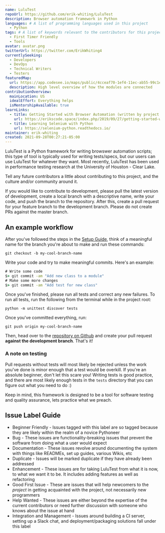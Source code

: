 ```yaml
---
name: LuluTest
repoUrl: https://github.com/erik-whiting/LuluTest
description: Browser automation framework in Python
languages: # A list of programming languages used in this project
  - Python
tags: # A list of keywords relevant to the contributors for this project
  - First Timer Friendly
  - Tools
avatar: avatar.png
twitterUrl: https://twitter.com/ErikWhiting4
currentlySeeking:
  - Developers
  - DevOps
  - Technical Writers
  - Testers
featuredMap:
  url: https://app.codesee.io/maps/public/4cceaf70-1ef4-11ec-ab55-99c1e0efec17
  description: High level overview of how the modules are connected
contributionOverview:
  mainLocation: US
  idealEffort: Everything helps
  isMentorshipAvailable: true
learnLinks:
  - title: Getting Started with Browser Automation (written by project owner)
    url: https://erikscode.space/index.php/2019/09/27/getting-started-with-browser-automation-testing-in-python/
  - title: Learning Selenium with Python
    url: https://selenium-python.readthedocs.io/
maintainer: erik-whiting
created: 2021-09-28T00:27:21-05:00
---
```


<!-- Divide your content into sections using our handy shortcodes. Each section is optional -->

<Overview>

LuluTest is a Python framework for writing browswer automation scripts; this type of tool is typically
used for writing tests/specs, but our users can use LuluTest for whatever they want. Most recently,
LuluTest has been used in performance testing research at the University of Houston - Clear Lake.

</Overview>

<Contributing>

Tell any future contributors a little about contributing to this project, and the culture and/or community around it.

If you would like to contribute to development, please pull the latest version of development,
create a local branch with a descriptive name, write your code, and push the branch to the
repository. After this, create a pull request for your feature branch to the development branch.
Please do not create PRs against the master branch.

## An example workflow

After you've followed the steps in the [Setup Guide](./SETUP.md), think of a meaningful
name for the branch you're about to make and run these commands:

`git checkout -b my-cool-branch-name`

Write your code and try to make meaningful commits. Here's an example:

```cmd
# Write some code
$> git commit -am "Add new class to a module"
# Make some more changes
$> git commit -am "Add test for new class"
 ```

Once you've finished, please run all tests and correct any new failures. To run
all tests, run the following from the terminal while in the project root:

`python -m unittest discover tests`

Once you've committed everything, run:

`git push origin my-cool-branch-name`

Then, head over to the [repository on Github](https://github.com/erik-whiting/LuluTest)
and create your pull request **against the development branch**. That's it!

### A note on testing

Pull requests without tests will most likely be rejected unless the work
you've done is minor enough that a test would be overkill. If you're an
absolute beginner, don't let this scare you! Writing tests is good practice,
and there are most likely enough tests in the `tests`
directory that you can figure out what you need to do :)

Keep in mind, this framework is designed to be a tool for software testing
and quality assurance, lets practice what we preach.

## Issue Label Guide

* Beginner Friendly - Issues tagged with this label are so tagged because they
are likely within the realm of a novice Pythoneer
* Bug - These issues are functionality-breaking issues that prevent the
software from doing what a user would expect
* Documentation - These issues revolve around documenting the system with
things like READMEs, set up guides, various Wikis, etc
* Duplicate - Issues will be marked duplicate if they have already been
addressed
* Enhancement - These issues are for taking LuluTest from what it is now, to
what we want it to be. It includes adding features as well as refactoring
* Good First Issue - These are issues that will help newcomers to the *project*
in getting acquainted with the project, not necessarily new programmers
* Help Wanted - These issues are either beyond the expertise of the current
contributors or need further discussion with someone who knows about the issue
at hand
* Integration and Management - Issues around building a CI server, setting up a
Slack chat, and deployment/packaging solutions fall under this label

</Contributing>
